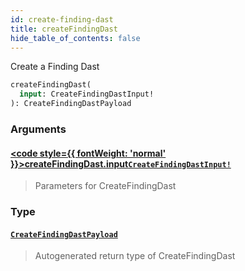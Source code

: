 ```yaml
---
id: create-finding-dast
title: createFindingDast
hide_table_of_contents: false
---
```








Create a Finding Dast

```graphql
createFindingDast(
  input: CreateFindingDastInput!
): CreateFindingDastPayload
```


### Arguments

#### [<code style={{ fontWeight: 'normal' }}>createFindingDast.<b>input</b></code>](#)<Bullet />[`CreateFindingDastInput!`](/api/graphql/documentation/inputs/create-finding-dast-input) <Badge class="secondary" text="non-null"/> <Badge class="secondary" text="input"/>
> Parameters for CreateFindingDast
> 

### Type

#### [`CreateFindingDastPayload`](/api/graphql/documentation/objects/create-finding-dast-payload) <Badge class="secondary" text="object"/>
> Autogenerated return type of CreateFindingDast
> 





